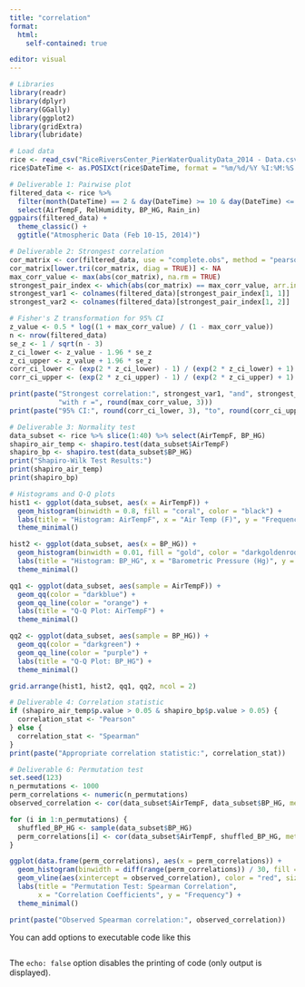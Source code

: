 ```yaml
---
title: "correlation"
format:
  html:
    self-contained: true

editor: visual
---
```


```r

# Libraries
library(readr)
library(dplyr)
library(GGally)
library(ggplot2)
library(gridExtra)
library(lubridate)

# Load data
rice <- read_csv("RiceRiversCenter_PierWaterQualityData_2014 - Data.csv", show_col_types = FALSE)
rice$DateTime <- as.POSIXct(rice$DateTime, format = "%m/%d/%Y %I:%M:%S %p")

# Deliverable 1: Pairwise plot
filtered_data <- rice %>%
  filter(month(DateTime) == 2 & day(DateTime) >= 10 & day(DateTime) <= 15) %>%
  select(AirTempF, RelHumidity, BP_HG, Rain_in)
ggpairs(filtered_data) +
  theme_classic() + 
  ggtitle("Atmospheric Data (Feb 10-15, 2014)")

# Deliverable 2: Strongest correlation
cor_matrix <- cor(filtered_data, use = "complete.obs", method = "pearson")
cor_matrix[lower.tri(cor_matrix, diag = TRUE)] <- NA
max_corr_value <- max(abs(cor_matrix), na.rm = TRUE)
strongest_pair_index <- which(abs(cor_matrix) == max_corr_value, arr.ind = TRUE)
strongest_var1 <- colnames(filtered_data)[strongest_pair_index[1, 1]]
strongest_var2 <- colnames(filtered_data)[strongest_pair_index[1, 2]]

# Fisher's Z transformation for 95% CI
z_value <- 0.5 * log((1 + max_corr_value) / (1 - max_corr_value))
n <- nrow(filtered_data)
se_z <- 1 / sqrt(n - 3)
z_ci_lower <- z_value - 1.96 * se_z
z_ci_upper <- z_value + 1.96 * se_z
corr_ci_lower <- (exp(2 * z_ci_lower) - 1) / (exp(2 * z_ci_lower) + 1)
corr_ci_upper <- (exp(2 * z_ci_upper) - 1) / (exp(2 * z_ci_upper) + 1)

print(paste("Strongest correlation:", strongest_var1, "and", strongest_var2, 
            "with r =", round(max_corr_value, 3)))
print(paste("95% CI:", round(corr_ci_lower, 3), "to", round(corr_ci_upper, 3)))

# Deliverable 3: Normality test
data_subset <- rice %>% slice(1:40) %>% select(AirTempF, BP_HG)
shapiro_air_temp <- shapiro.test(data_subset$AirTempF)
shapiro_bp <- shapiro.test(data_subset$BP_HG)
print("Shapiro-Wilk Test Results:")
print(shapiro_air_temp)
print(shapiro_bp)

# Histograms and Q-Q plots
hist1 <- ggplot(data_subset, aes(x = AirTempF)) +
  geom_histogram(binwidth = 0.8, fill = "coral", color = "black") +
  labs(title = "Histogram: AirTempF", x = "Air Temp (F)", y = "Frequency") +
  theme_minimal()

hist2 <- ggplot(data_subset, aes(x = BP_HG)) +
  geom_histogram(binwidth = 0.01, fill = "gold", color = "darkgoldenrod") +
  labs(title = "Histogram: BP_HG", x = "Barometric Pressure (Hg)", y = "Frequency") +
  theme_minimal()

qq1 <- ggplot(data_subset, aes(sample = AirTempF)) +
  geom_qq(color = "darkblue") +
  geom_qq_line(color = "orange") +
  labs(title = "Q-Q Plot: AirTempF") +
  theme_minimal()

qq2 <- ggplot(data_subset, aes(sample = BP_HG)) +
  geom_qq(color = "darkgreen") +
  geom_qq_line(color = "purple") +
  labs(title = "Q-Q Plot: BP_HG") +
  theme_minimal()

grid.arrange(hist1, hist2, qq1, qq2, ncol = 2)

# Deliverable 4: Correlation statistic
if (shapiro_air_temp$p.value > 0.05 & shapiro_bp$p.value > 0.05) {
  correlation_stat <- "Pearson"
} else {
  correlation_stat <- "Spearman"
}
print(paste("Appropriate correlation statistic:", correlation_stat))

# Deliverable 6: Permutation test
set.seed(123)
n_permutations <- 1000
perm_correlations <- numeric(n_permutations)
observed_correlation <- cor(data_subset$AirTempF, data_subset$BP_HG, method = "spearman")

for (i in 1:n_permutations) {
  shuffled_BP_HG <- sample(data_subset$BP_HG)
  perm_correlations[i] <- cor(data_subset$AirTempF, shuffled_BP_HG, method = "spearman")
}

ggplot(data.frame(perm_correlations), aes(x = perm_correlations)) +
  geom_histogram(binwidth = diff(range(perm_correlations)) / 30, fill = "plum", color = "black") +
  geom_vline(aes(xintercept = observed_correlation), color = "red", size = 1.5) +
  labs(title = "Permutation Test: Spearman Correlation", 
       x = "Correlation Coefficients", y = "Frequency") +
  theme_minimal()

print(paste("Observed Spearman correlation:", observed_correlation))

```

You can add options to executable code like this

```{}
```

The `echo: false` option disables the printing of code (only output is displayed).
